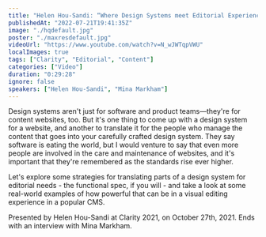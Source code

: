```yaml
---
title: "Helen Hou-Sandi: “Where Design Systems meet Editorial Experiences”"
publishedAt: "2022-07-21T19:41:35Z"
image: "./hqdefault.jpg"
poster: "./maxresdefault.jpg"
videoUrl: "https://www.youtube.com/watch?v=N_wJWTqpVWU"
localImages: true
tags: ["Clarity", "Editorial", "Content"]
categories: ["Video"]
duration: "0:29:28"
ignore: false
speakers: ["Helen Hou-Sandi", "Mina Markham"]
---
```


Design systems aren't just for software and product teams—they're for content websites, too. But it's one thing to come up with a design system for a website, and another to translate it for the people who manage the content that goes into your carefully crafted design system. They say software is eating the world, but I would venture to say that even more people are involved in the care and maintenance of websites, and it's important that they're remembered as the standards rise ever higher.

Let's explore some strategies for translating parts of a design system for editorial needs - the functional spec, if you will - and take a look at some real-world examples of how powerful that can be in a visual editing experience in a popular CMS.

Presented by Helen Hou-Sandi at Clarity 2021, on October 27th, 2021. Ends with an interview with Mina Markham.
